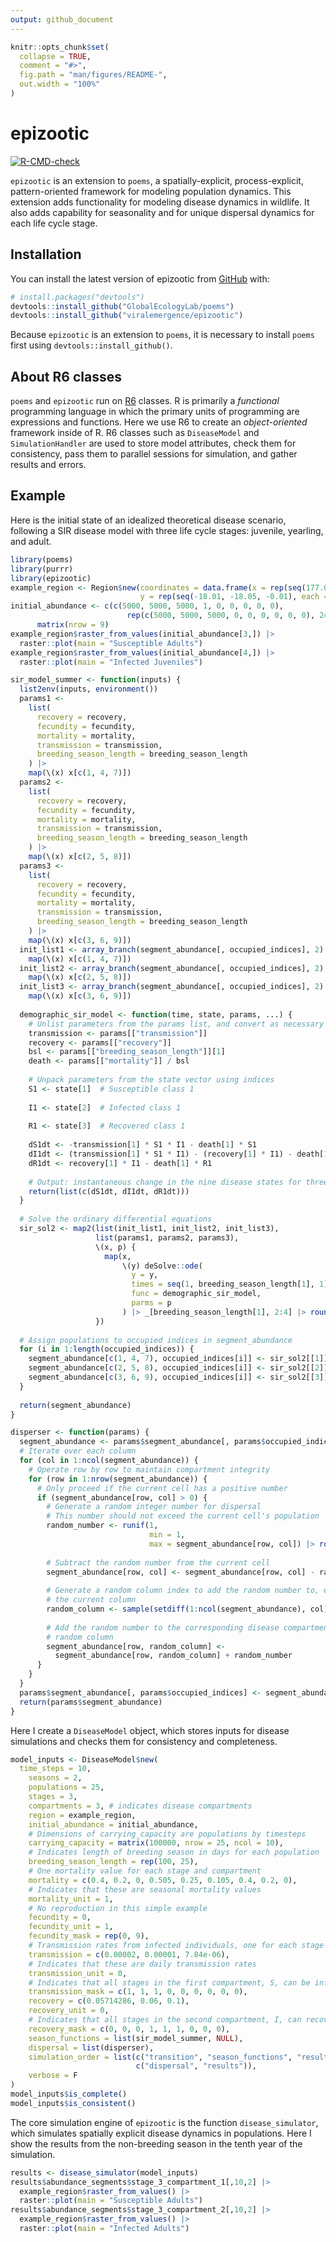 ```yaml
---
output: github_document
---
```


<!-- README.md is generated from README.Rmd. Please edit that file -->

```r
knitr::opts_chunk$set(
  collapse = TRUE,
  comment = "#>",
  fig.path = "man/figures/README-",
  out.width = "100%"
)
```

# epizootic

<!-- badges: start -->
[![R-CMD-check](https://github.com/viralemergence/epizootic/actions/workflows/R-CMD-check.yaml/badge.svg)](https://github.com/viralemergence/epizootic/actions/workflows/R-CMD-check.yaml)
<!-- badges: end -->

`epizootic` is an extension to `poems`, a spatially-explicit, process-explicit, pattern-oriented framework for modeling population dynamics. This extension adds functionality for modeling disease dynamics in wildlife. It also adds capability for seasonality and for unique dispersal dynamics for each life cycle stage.

## Installation

You can install the latest version of epizootic from [GitHub](https://github.com/) with:

``` r
# install.packages("devtools")
devtools::install_github("GlobalEcologyLab/poems")
devtools::install_github("viralemergence/epizootic")
```

Because `epizootic` is an extension to `poems`, it is necessary to install `poems`
first using `devtools::install_github()`.

## About R6 classes

`poems` and `epizootic` run on [R6](https://r6.r-lib.org/articles/Introduction.html) classes. R is primarily a *functional* programming language in which the primary units of programming are expressions and functions. Here we use R6 to create an *object-oriented* framework inside of R. R6 classes such as `DiseaseModel` and `SimulationHandler` are used to store model attributes, check them for consistency, pass them to parallel sessions for simulation, and gather results and errors.

## Example

Here is the initial state of an idealized theoretical disease scenario, following a SIR disease model with three life cycle stages: juvenile, yearling, and adult.

```r
library(poems)
library(purrr)
library(epizootic)
example_region <- Region$new(coordinates = data.frame(x = rep(seq(177.01, 177.05, 0.01), 5),
                             y = rep(seq(-18.01, -18.05, -0.01), each = 5)))
initial_abundance <- c(c(5000, 5000, 5000, 1, 0, 0, 0, 0, 0),
                          rep(c(5000, 5000, 5000, 0, 0, 0, 0, 0, 0), 24)) |>
      matrix(nrow = 9)
example_region$raster_from_values(initial_abundance[3,]) |>
  raster::plot(main = "Susceptible Adults")
example_region$raster_from_values(initial_abundance[4,]) |>
  raster::plot(main = "Infected Juveniles")
```

```r
sir_model_summer <- function(inputs) {
  list2env(inputs, environment())
  params1 <-
    list(
      recovery = recovery,
      fecundity = fecundity,
      mortality = mortality,
      transmission = transmission,
      breeding_season_length = breeding_season_length
    ) |>
    map(\(x) x[c(1, 4, 7)])
  params2 <-
    list(
      recovery = recovery,
      fecundity = fecundity,
      mortality = mortality,
      transmission = transmission,
      breeding_season_length = breeding_season_length
    ) |>
    map(\(x) x[c(2, 5, 8)])
  params3 <-
    list(
      recovery = recovery,
      fecundity = fecundity,
      mortality = mortality,
      transmission = transmission,
      breeding_season_length = breeding_season_length
    ) |>
    map(\(x) x[c(3, 6, 9)])
  init_list1 <- array_branch(segment_abundance[, occupied_indices], 2) |> 
    map(\(x) x[c(1, 4, 7)])
  init_list2 <- array_branch(segment_abundance[, occupied_indices], 2) |> 
    map(\(x) x[c(2, 5, 8)])
  init_list3 <- array_branch(segment_abundance[, occupied_indices], 2) |> 
    map(\(x) x[c(3, 6, 9)])
  
  demographic_sir_model <- function(time, state, params, ...) {
    # Unlist parameters from the params list, and convert as necessary
    transmission <- params[["transmission"]]
    recovery <- params[["recovery"]]
    bsl <- params[["breeding_season_length"]][1]
    death <- params[["mortality"]] / bsl
    
    # Unpack parameters from the state vector using indices
    S1 <- state[1]  # Susceptible class 1
    
    I1 <- state[2]  # Infected class 1
    
    R1 <- state[3]  # Recovered class 1
    
    dS1dt <- -transmission[1] * S1 * I1 - death[1] * S1
    dI1dt <- (transmission[1] * S1 * I1) - (recovery[1] * I1) - death[1] * I1
    dR1dt <- recovery[1] * I1 - death[1] * R1
    
    # Output: instantaneous change in the nine disease states for three classes
    return(list(c(dS1dt, dI1dt, dR1dt)))
  }
  
  # Solve the ordinary differential equations
  sir_sol2 <- map2(list(init_list1, init_list2, init_list3),
                   list(params1, params2, params3),
                   \(x, p) {
                     map(x,
                         \(y) deSolve::ode(
                           y = y,
                           times = seq(1, breeding_season_length[1], 1),
                           func = demographic_sir_model,
                           parms = p
                         ) |> _[breeding_season_length[1], 2:4] |> round())
                   })
  
  # Assign populations to occupied indices in segment_abundance
  for (i in 1:length(occupied_indices)) {
    segment_abundance[c(1, 4, 7), occupied_indices[i]] <- sir_sol2[[1]][[i]]
    segment_abundance[c(2, 5, 8), occupied_indices[i]] <- sir_sol2[[2]][[i]]
    segment_abundance[c(3, 6, 9), occupied_indices[i]] <- sir_sol2[[3]][[i]]
  }
  
  return(segment_abundance)
}

disperser <- function(params) {
  segment_abundance <- params$segment_abundance[, params$occupied_indices]
  # Iterate over each column
  for (col in 1:ncol(segment_abundance)) {
    # Operate row by row to maintain compartment integrity
    for (row in 1:nrow(segment_abundance)) {
      # Only proceed if the current cell has a positive number
      if (segment_abundance[row, col] > 0) {
        # Generate a random integer number for dispersal
        # This number should not exceed the current cell's population
        random_number <- runif(1, 
                               min = 1, 
                               max = segment_abundance[row, col]) |> round()
        
        # Subtract the random number from the current cell
        segment_abundance[row, col] <- segment_abundance[row, col] - random_number
        
        # Generate a random column index to add the random number to, excluding
        # the current column
        random_column <- sample(setdiff(1:ncol(segment_abundance), col), 1)
        
        # Add the random number to the corresponding disease compartment in the
        # random column
        segment_abundance[row, random_column] <-
          segment_abundance[row, random_column] + random_number
      }
    }
  }
  params$segment_abundance[, params$occupied_indices] <- segment_abundance
  return(params$segment_abundance)
}

```

Here I create a `DiseaseModel` object, which stores inputs for disease simulations and checks them for consistency and completeness.

```r
model_inputs <- DiseaseModel$new(
  time_steps = 10,
    seasons = 2,
    populations = 25,
    stages = 3,
    compartments = 3, # indicates disease compartments
    region = example_region,
    initial_abundance = initial_abundance,
    # Dimensions of carrying_capacity are populations by timesteps
    carrying_capacity = matrix(100000, nrow = 25, ncol = 10),
    # Indicates length of breeding season in days for each population
    breeding_season_length = rep(100, 25),
    # One mortality value for each stage and compartment
    mortality = c(0.4, 0.2, 0, 0.505, 0.25, 0.105, 0.4, 0.2, 0),
    # Indicates that these are seasonal mortality values
    mortality_unit = 1,
    # No reproduction in this simple example
    fecundity = 0,
    fecundity_unit = 1,
    fecundity_mask = rep(0, 9),
    # Transmission rates from infected individuals, one for each stage
    transmission = c(0.00002, 0.00001, 7.84e-06),
    # Indicates that these are daily transmission rates
    transmission_unit = 0,
    # Indicates that all stages in the first compartment, S, can be infected
    transmission_mask = c(1, 1, 1, 0, 0, 0, 0, 0, 0),
    recovery = c(0.05714286, 0.06, 0.1),
    recovery_unit = 0,
    # Indicates that all stages in the second compartment, I, can recover
    recovery_mask = c(0, 0, 0, 1, 1, 1, 0, 0, 0),
    season_functions = list(sir_model_summer, NULL), 
    dispersal = list(disperser),
    simulation_order = list(c("transition", "season_functions", "results"),
                            c("dispersal", "results")),
    verbose = F
)
model_inputs$is_complete()
model_inputs$is_consistent()
```

The core simulation engine of `epizootic` is the function `disease_simulator`, which simulates spatially explicit disease dynamics in populations. Here I show the results
from the non-breeding season in the tenth year of the simulation.

```r
results <- disease_simulator(model_inputs)
results$abundance_segments$stage_3_compartment_1[,10,2] |>
  example_region$raster_from_values() |>
  raster::plot(main = "Susceptible Adults")
results$abundance_segments$stage_3_compartment_2[,10,2] |>  
  example_region$raster_from_values() |>
  raster::plot(main = "Infected Adults")
```
